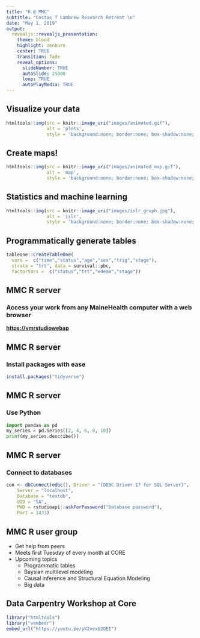 ```yaml
---
title: "R @ MMC"
subtitle: "Costas T Lambrew Research Retreat \n"
date: "May 1, 2019"
output:
  revealjs::revealjs_presentation:
    theme: blood
    highlight: zenburn
    center: TRUE
    transition: fade
    reveal_options:
      slideNumber: TRUE
      autoSlide: 25000
      loop: TRUE
      autoPlayMedia: TRUE
---
```

##  Visualize your data
```r
htmltools::img(src = knitr::image_uri("images/animated.gif"), 
               alt = 'plots', 
               style = 'background:none; border:none; box-shadow:none; position:relative;')
```


## Create maps!
```r
htmltools::img(src = knitr::image_uri("images/animated_map.gif"), 
               alt = 'map', 
               style = 'background:none; border:none; box-shadow:none; position:relative;')
```


## Statistics and machine learning
```r
htmltools::img(src = knitr::image_uri("images/islr_graph.jpg"), 
               alt = 'islr', 
               style = 'background:none; border:none; box-shadow:none; position:relative;')
```


## Programmatically generate tables
```r
tableone::CreateTableOne(
  vars =  c("time","status","age","sex","trig","stage"), 
  strata = "trt", data = survival::pbc, 
  factorVars =  c("status","trt","edema","stage"))
```


## **MMC R server** 
### Access your work from any MaineHealth computer with a web browser
**[https://vmrstudiowebap](https://vmrstudiowebap)**


## **MMC R server** 
### Install packages with ease

```r
install.packages("tidyverse")
```


## **MMC R server** 
### Use Python
```python
import pandas as pd
my_series = pd.Series([2, 4, 6, 8, 10])
print(my_series.describe())
```


## **MMC R server** 
### Connect to databases
```r
con <- dbConnect(odbc(), Driver = "{ODBC Driver 17 for SQL Server}", 
    Server = "localhost", 
    Database = "testdb", 
    UID = "SA", 
    PWD = rstudioapi::askForPassword("Database password"), 
    Port = 1433)
```


## **MMC R user group**
- Get help from peers
- Meets first Tuesday of every month at CORE
- Upcoming topics
  * Programmatic tables
  * Baysian multilevel modeling
  * Causal inference and Structural Equation Modeling
  * Big data

## Data Carpentry Workshop at Core
```r
library("htmltools")
library("vembedr")
embed_url("https://youtu.be/yK2vexb2QEI")
```